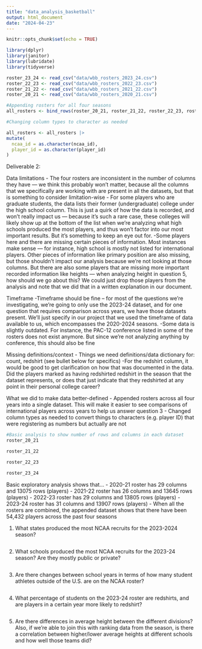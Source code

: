 ```yaml
---
title: "data_analysis_basketball"
output: html_document
date: "2024-04-23"
---
```


```r
knitr::opts_chunk$set(echo = TRUE)
```

```r
library(dplyr)
library(janitor)
library(lubridate)
library(tidyverse)
```
```r
roster_23_24 <- read_csv("data/wbb_rosters_2023_24.csv")
roster_22_23 <- read_csv("data/wbb_rosters_2022_23.csv")
roster_21_22 <- read_csv("data/wbb_rosters_2021_22.csv")
roster_20_21 <- read_csv("data/wbb_rosters_2020_21.csv")
```
```r
#Appending rosters for all four seasons 
all_rosters <- bind_rows(roster_20_21, roster_21_22, roster_22_23, roster_23_24)

```

```r
#Changing column types to character as needed

all_rosters <- all_rosters |>
mutate(
  ncaa_id = as.character(ncaa_id), 
  player_id = as.character(player_id)
)
```

Deliverable 2:

Data limitations
- The four rosters are inconsistent in the number of columns they have — we think this probably won't matter, because all the columns that we specifically are working with are present in all the datasets, but that is something to consider limitation-wise
- For some players who are graduate students, the data lists their former (undergraduate) college under the high school column. This is just a quirk of how the data is recorded, and won't really impact us — because it's such a rare case, these colleges will likely show up at the bottom of the list when we're analyzing what high schools produced the most players, and thus won't factor into our most important results. But it's something to keep an eye out for.
-Some players here and there are missing certain pieces of information. Most instances make sense — for instance, high school is mostly not listed for international players. Other pieces of information like primary position are also missing, but those shouldn't impact our analysis because we're not looking at those columns. But there are also some players that are missing more important recorded information like heights — when analyzing height in question 5, how should we go about this? We could just drop those players from the analysis and note that we did that in a written explanation in our document. 


Timeframe
-Timeframe should be fine -- for most of the questions we're investigating, we're going to only use the 2023-24 dataset, and for one question that requires comparison across years, we have those datasets present. We'll just specify in our project that we used the timeframe of data available to us, which encompasses the 2020-2024 seasons. 
-Some data is slightly outdated. For instance, the PAC-12 conference listed in some of the rosters does not exist anymore. But since we're not analyzing anything by conference, this should also be fine

Missing definitions/context
- Things we need definitions/data dictionary for: count, redshirt (see bullet below for specifics)
-For the redshirt column, it would be good to get clarification on how that was documented in the data. Did the players marked as having redshirted redshirt in the season that the dataset represents, or does that just indicate that they redshirted at any point in their personal college career?

What we did to make data better-defined
- Appended rosters across all four years into a single dataset. This will make it easier to see comparisons of international players across years to help us answer question 3
- Changed column types as needed to convert things to characters (e.g. player ID) that were registering as numbers but actually are not

```r
#Basic analysis to show number of rows and columns in each dataset
roster_20_21

roster_21_22

roster_22_23

roster_23_24

```


Basic exploratory analysis shows that...
- 2020-21 roster has 29 columns and 13075 rows (players)
- 2021-22 roster has 26 columns and 13645 rows (players)
- 2022-23 roster has 29 columns and 13805 rows (players)
- 2023-24 roster has 31 columns and 13907 rows (players)
- When all the rosters are combined, the appended dataset shows that there have been 54,432 players across the past four seasons


1. What states produced the most NCAA recruits for the 2023-2024 season? 
```r

```


2. What schools produced the most NCAA recruits for the 2023-24 season? Are they mostly public or private?
```r

```


3. Are there changes between school years in terms of how many student athletes outside of the U.S. are on the NCAA roster? 
```r

```


4. What percentage of students on the 2023-24 roster are redshirts, and are players in a certain year more likely to redshirt?
```r

```


5. Are there differences in average height between the different divisions? Also, if we’re able to join this with ranking data from the season, is there a correlation between higher/lower average heights at different schools and how well those teams did?
```r

```


